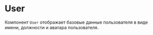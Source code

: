 

<Meta title="Компоненты/User" of={UserStories} />

# User

Компонент `User` отображает базовые данные пользователя
в виде имени, должности и аватара пользователя.

<Canvas of={UserStories.Default} />
